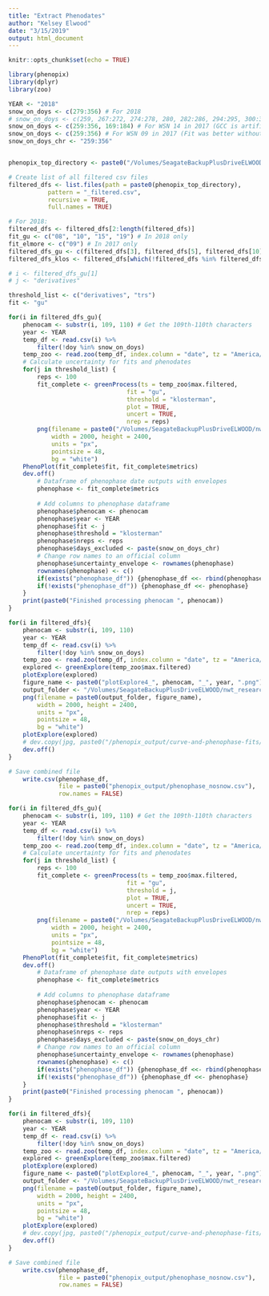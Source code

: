 ```yaml
---
title: "Extract Phenodates"
author: "Kelsey Elwood"
date: "3/15/2019"
output: html_document
---
```


```r
knitr::opts_chunk$set(echo = TRUE)
```

```r
library(phenopix)
library(dplyr)
library(zoo)
```

```r
YEAR <- "2018"
snow_on_doys <- c(279:356) # For 2018
# snow_on_doys <- c(259, 267:272, 274:278, 280, 282:286, 294:295, 300:301, 305, 308:356) # For 2017 data
snow_on_doys <- c(259:356, 169:184) # For WSN 14 in 2017 (GCC is artifically higher for an early FOVs)
snow_on_doys <- c(259:356) # For WSN 09 in 2017 (Fit was better without the extra days at the end of the season)
snow_on_doys_chr <- "259:356"


phenopix_top_directory <- paste0("/Volumes/SeagateBackupPlusDriveELWOOD/nwt_research/nwt_sennet_phenocams/phenopix_output/", YEAR) # Not specific to any camera
```


```r
# Create list of all filtered csv files
filtered_dfs <- list.files(path = paste0(phenopix_top_directory),
           pattern = "_filtered.csv",
           recursive = TRUE,
           full.names = TRUE)

# For 2018:
filtered_dfs <- filtered_dfs[2:length(filtered_dfs)]
fit_gu <- c("08", "10", "15", "19") # In 2018 only
fit_elmore <- c("09") # In 2017 only
filtered_dfs_gu <- c(filtered_dfs[3], filtered_dfs[5], filtered_dfs[10], filtered_dfs[13])
filtered_dfs_klos <- filtered_dfs[which(!filtered_dfs %in% filtered_dfs_gu)]
```

```r
# i <- filtered_dfs_gu[1]
# j <- "derivatives"

threshold_list <- c("derivatives", "trs")
fit <- "gu"

for(i in filtered_dfs_gu){
    phenocam <- substr(i, 109, 110) # Get the 109th-110th characters
    year <- YEAR
    temp_df <- read.csv(i) %>% 
        filter(!doy %in% snow_on_doys)
    temp_zoo <- read.zoo(temp_df, index.column = "date", tz = "America/Denver")
    # Calculate uncertainty for fits and phenodates
    for(j in threshold_list) {
        reps <- 100
        fit_complete <- greenProcess(ts = temp_zoo$max.filtered, 
                                 fit = "gu", 
                                 threshold = "klosterman", 
                                 plot = TRUE, 
                                 uncert = TRUE, 
                                 nrep = reps)  
        png(filename = paste0("/Volumes/SeagateBackupPlusDriveELWOOD/nwt_research/nwt_sennet_phenocams/phenopix_output/curve-and-phenophase-fits/", fit, "_fit_", phenocam, "_", year),
            width = 2000, height = 2400,
            units = "px",
            pointsize = 48,
            bg = "white")
    PhenoPlot(fit_complete$fit, fit_complete$metrics)
    dev.off()
        # Dataframe of phenophase date outputs with envelopes
        phenophase <- fit_complete$metrics
        
        # Add columns to phenophase dataframe
        phenophase$phenocam <- phenocam
        phenophase$year <- YEAR
        phenophase$fit <- j
        phenophase$threshold = "klosterman"
        phenophase$nreps <- reps
        phenophase$days_excluded <- paste(snow_on_doys_chr)
        # Change row names to an official column
        phenophase$uncertainty_envelope <- rownames(phenophase)
        rownames(phenophase) <- c()
        if(exists("phenophase_df")) {phenophase_df <<- rbind(phenophase_df, phenophase)}
        if(!exists("phenophase_df")) {phenophase_df <<- phenophase}
    }
    print(paste0("Finished processing phenocam ", phenocam))
}

for(i in filtered_dfs){
    phenocam <- substr(i, 109, 110)
    year <- YEAR
    temp_df <- read.csv(i) %>% 
        filter(!doy %in% snow_on_doys)
    temp_zoo <- read.zoo(temp_df, index.column = "date", tz = "America/Denver")
    explored <- greenExplore(temp_zoo$max.filtered)
    plotExplore(explored)
    figure_name <- paste0("plotExplore4_", phenocam, "_", year, ".png")
    output_folder <- "/Volumes/SeagateBackupPlusDriveELWOOD/nwt_research/nwt_sennet_phenocams/phenopix_output/curve-and-phenophase-fits/"
    png(filename = paste0(output_folder, figure_name),
        width = 2000, height = 2400,
        units = "px",
        pointsize = 48,
        bg = "white")
    plotExplore(explored)
    # dev.copy(jpg, paste0("/phenopix_output/curve-and-phenophase-fits/", figure_name))
    dev.off()
}

# Save combined file
    write.csv(phenophase_df, 
              file = paste0("phenopix_output/phenophase_nosnow.csv"),
              row.names = FALSE)

```


```r
for(i in filtered_dfs_gu){
    phenocam <- substr(i, 109, 110) # Get the 109th-110th characters
    year <- YEAR
    temp_df <- read.csv(i) %>% 
        filter(!doy %in% snow_on_doys)
    temp_zoo <- read.zoo(temp_df, index.column = "date", tz = "America/Denver")
    # Calculate uncertainty for fits and phenodates
    for(j in threshold_list) {
        reps <- 100
        fit_complete <- greenProcess(ts = temp_zoo$max.filtered, 
                                 fit = "gu", 
                                 threshold = j, 
                                 plot = TRUE, 
                                 uncert = TRUE, 
                                 nrep = reps)  
        png(filename = paste0("/Volumes/SeagateBackupPlusDriveELWOOD/nwt_research/nwt_sennet_phenocams/phenopix_output/curve-and-phenophase-fits/", fit, "_fit_", phenocam, "_", year),
            width = 2000, height = 2400,
            units = "px",
            pointsize = 48,
            bg = "white")
    PhenoPlot(fit_complete$fit, fit_complete$metrics)
    dev.off()
        # Dataframe of phenophase date outputs with envelopes
        phenophase <- fit_complete$metrics
        
        # Add columns to phenophase dataframe
        phenophase$phenocam <- phenocam
        phenophase$year <- YEAR
        phenophase$fit <- j
        phenophase$threshold = "klosterman"
        phenophase$nreps <- reps
        phenophase$days_excluded <- paste(snow_on_doys_chr)
        # Change row names to an official column
        phenophase$uncertainty_envelope <- rownames(phenophase)
        rownames(phenophase) <- c()
        if(exists("phenophase_df")) {phenophase_df <<- rbind(phenophase_df, phenophase)}
        if(!exists("phenophase_df")) {phenophase_df <<- phenophase}
    }
    print(paste0("Finished processing phenocam ", phenocam))
}

for(i in filtered_dfs){
    phenocam <- substr(i, 109, 110)
    year <- YEAR
    temp_df <- read.csv(i) %>% 
        filter(!doy %in% snow_on_doys)
    temp_zoo <- read.zoo(temp_df, index.column = "date", tz = "America/Denver")
    explored <- greenExplore(temp_zoo$max.filtered)
    plotExplore(explored)
    figure_name <- paste0("plotExplore4_", phenocam, "_", year, ".png")
    output_folder <- "/Volumes/SeagateBackupPlusDriveELWOOD/nwt_research/nwt_sennet_phenocams/phenopix_output/curve-and-phenophase-fits/"
    png(filename = paste0(output_folder, figure_name),
        width = 2000, height = 2400,
        units = "px",
        pointsize = 48,
        bg = "white")
    plotExplore(explored)
    # dev.copy(jpg, paste0("/phenopix_output/curve-and-phenophase-fits/", figure_name))
    dev.off()
}

# Save combined file
    write.csv(phenophase_df, 
              file = paste0("phenopix_output/phenophase_nosnow.csv"),
              row.names = FALSE)

```

